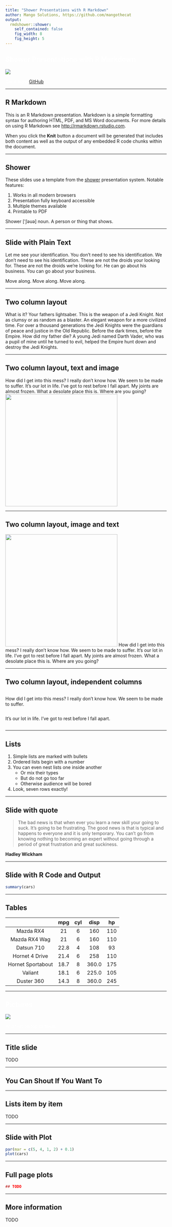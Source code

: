 ```yaml
---
title: "Shower Presentations with R Markdown"
author: Mango Solutions, https://github.com/mangothecat
output:
  rmdshower::shower:
    self_contained: false
    fig_width: 8
    fig_height: 5
---
```


## Shower Presentations with R Markdown { style="color:white" }

<img src="cover.jpg" class="cover">

<p style="color:white">
Get it from [GitHub](https://github.com/mangothecat/rmdshower)
</p>

---

## R Markdown

This is an R Markdown presentation. Markdown is a simple formatting syntax
for authoring HTML, PDF, and MS Word documents. For more details on using R
Markdown see <http://rmarkdown.rstudio.com>.

When you click the **Knit** button a document will be generated that
includes both content as well as the output of any embedded R code chunks
within the document.

---

## Shower

These slides use a template from the [shower](https://github.com/shower/shower)
presentation system. Notable features:

1. Works in all modern browsers
1. Presentation fully keyboard accessible
1. Multiple themes available
1. Printable to PDF

<p class="note"> Shower ['ʃəuə] noun. A person or thing that shows.</p>

---

## Slide with Plain Text

Let me see your identification. You don't need to see his
identification. We don't need to see his identification. These are not the
droids your looking for. These are not the droids we're looking for. He can
go about his business. You can go about your business.

Move along. Move along. Move along.

---

## Two column layout


<p class="double">
What is it? Your fathers lightsaber. This is the weapon of a Jedi
Knight. Not as clumsy or as random as a blaster. An elegant weapon for a
more civilized time. For over a thousand generations the Jedi Knights were
the guardians of peace and justice in the Old Republic. Before the dark
times, before the Empire. How did my father die? A young Jedi named Darth
Vader, who was a pupil of mine until he turned to evil, helped the Empire
hunt down and destroy the Jedi Knights.
</p>

---

## Two column layout, text and image

<p class="double">
How did I get into this mess? I really don't know how. We seem to be made
to suffer. It's our lot in life. I've got to rest before I fall apart. My
joints are almost frozen. What a desolate place this is. Where are you
going?
<img src="sw.jpg" style="width:350px">
</p>

---

## Two column layout, image and text

<p class="double">
<img src="sw.jpg" style="width:350px">
How did I get into this mess? I really don't know how. We seem to be made
to suffer. It's our lot in life. I've got to rest before I fall apart. My
joints are almost frozen. What a desolate place this is. Where are you
going?
</p>

---

## Two column layout, independent columns

<div class="double">
<p style="vertical-align:top; display: inline-block">
How did I get into this mess? I really don't know how. We seem to be made
to suffer.
</p><p style="vertical-align: top; display: inline-block">
It's our lot in life. I've got to rest before I fall apart.
</p>
</div>

---

## Lists

1. Simple lists are marked with bullets
1. Ordered lists begin with a number
1. You can even nest lists one inside another
    * Or mix their types
    * But do not go too far
    * Otherwise audience will be bored
1. Look, seven rows exactly!

---

## Slide with quote

> The bad news is that when ever you learn a new skill your going to
> suck. It's going to be frustrating. The good news is that is typical and
> happens to everyone and it is only temporary. You can't go from knowing
> nothing to becoming an expert without going through a period of great
> frustration and great suckiness.

**Hadley Wickham﻿ **

---

## Slide with R Code and Output

```r
summary(cars)
```

---

## Tables

|                   |  mpg  |  cyl  |  disp  |  hp  |
|:-----------------:|:-----:|:-----:|:------:|:----:|
|     Mazda RX4     | 21    |   6   |  160   | 110  |
|   Mazda RX4 Wag   | 21    |   6   |  160   | 110  |
|    Datsun 710     | 22.8  |   4   |  108   |  93  |
|   Hornet 4 Drive  | 21.4  |   6   |  258   | 110  |
| Hornet Sportabout | 18.7  |   8   |  360.0 | 175  |
|       Valiant     | 18.1  |   6   |  225.0 | 105  |
|      Duster 360   | 14.3  |   8   |  360.0 | 245  |

---

## Pictures { style="color:white" }

<img src="scifi.jpg" class="cover">

<p style="color:white">
And text on top of them.
</p>

---

## Title slide

TODO

---

## You Can Shout If You Want To { .shout .shrink }

---

## Lists item by item

TODO

---

## Slide with Plot

```r
par(mar = c(5, 4, 1, 2) + 0.1)
plot(cars)
```

---

## Full page plots

```r
## TODO
```

---

## More information

TODO
